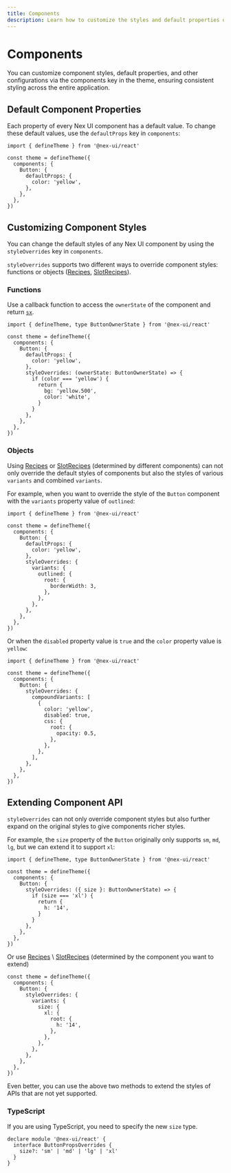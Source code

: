 ```yaml
---
title: Components
description: Learn how to customize the styles and default properties of components in Nex UI.
---
```


# Components

You can customize component styles, default properties, and other configurations via the components key in the theme, ensuring consistent styling across the entire application.

## Default Component Properties

Each property of every Nex UI component has a default value. To change these default values, use the `defaultProps` key in `components`:

```tsx
import { defineTheme } from '@nex-ui/react'

const theme = defineTheme({
  components: {
    Button: {
      defaultProps: {
        color: 'yellow',
      },
    },
  },
})
```

## Customizing Component Styles

You can change the default styles of any Nex UI component by using the `styleOverrides` key in `components`.

`styleOverrides` supports two different ways to override component styles: functions or objects ([Recipes](/docs/styling/recipes), [SlotRecipes](/docs/styling/slot-recipes)).

### Functions

Use a callback function to access the `ownerState` of the component and return [`sx`](/docs/styling/sx-prop).

```tsx
import { defineTheme, type ButtonOwnerState } from '@nex-ui/react'

const theme = defineTheme({
  components: {
    Button: {
      defaultProps: {
        color: 'yellow',
      },
      styleOverrides: (ownerState: ButtonOwnerState) => {
        if (color === 'yellow') {
          return {
            bg: 'yellow.500',
            color: 'white',
          }
        }
      },
    },
  },
})
```

### Objects

Using [Recipes](/docs/styling/recipes) or [SlotRecipes](/docs/styling/slot-recipes) (determined by different components) can not only override the default styles of components but also the styles of various `variants` and combined `variants`.

For example, when you want to override the style of the `Button` component with the `variants` property value of `outlined`:

```tsx
import { defineTheme } from '@nex-ui/react'

const theme = defineTheme({
  components: {
    Button: {
      defaultProps: {
        color: 'yellow',
      },
      styleOverrides: {
        variants: {
          outlined: {
            root: {
              borderWidth: 3,
            },
          },
        },
      },
    },
  },
})
```

Or when the `disabled` property value is `true` and the `color` property value is `yellow`:

```tsx
import { defineTheme } from '@nex-ui/react'

const theme = defineTheme({
  components: {
    Button: {
      styleOverrides: {
        compoundVariants: [
          {
            color: 'yellow',
            disabled: true,
            css: {
              root: {
                opacity: 0.5,
              },
            },
          },
        ],
      },
    },
  },
})
```

## Extending Component API

`styleOverrides` can not only override component styles but also further expand on the original styles to give components richer styles.

For example, the `size` property of the `Button` originally only supports `sm`, `md`, `lg`, but we can extend it to support `xl`:

```tsx
import { defineTheme, type ButtonOwnerState } from '@nex-ui/react'

const theme = defineTheme({
  components: {
    Button: {
      styleOverrides: ({ size }: ButtonOwnerState) => {
        if (size === 'xl') {
          return {
            h: '14',
          }
        }
      },
    },
  },
})
```

Or use [Recipes](/docs/styling/recipes) \ [SlotRecipes](/docs/styling/slot-recipes) (determined by the component you want to extend)

```tsx
const theme = defineTheme({
  components: {
    Button: {
      styleOverrides: {
        variants: {
          size: {
            xl: {
              root: {
                h: '14',
              },
            },
          },
        },
      },
    },
  },
})
```

Even better, you can use the above two methods to extend the styles of APIs that are not yet supported.

### TypeScript

If you are using TypeScript, you need to specify the new `size` type.

```tsx
declare module '@nex-ui/react' {
  interface ButtonPropsOverrides {
    size?: 'sm' | 'md' | 'lg' | 'xl'
  }
}
```
